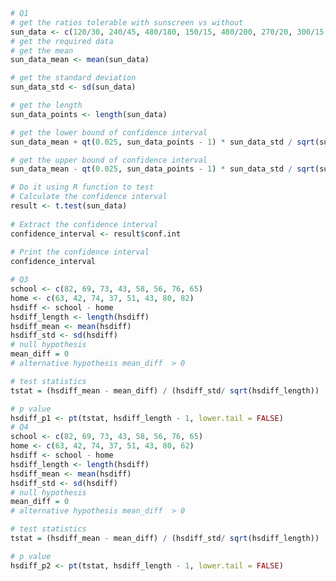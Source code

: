 
```r
# Q1
# get the ratios tolerable with sunscreen vs without
sun_data <- c(120/30, 240/45, 480/180, 150/15, 480/200, 270/20, 300/15, 180/10, 300/20, 240/20, 480/60, 300/60, 480/120)
# get the required data
# get the mean
sun_data_mean <- mean(sun_data)

# get the standard deviation 
sun_data_std <- sd(sun_data)

# get the length
sun_data_points <- length(sun_data)

# get the lower bound of confidence interval
sun_data_mean + qt(0.025, sun_data_points - 1) * sun_data_std / sqrt(sun_data_points)

# get the upper bound of confidence interval
sun_data_mean - qt(0.025, sun_data_points - 1) * sun_data_std / sqrt(sun_data_points)

# Do it using R function to test
# Calculate the confidence interval
result <- t.test(sun_data)
 
# Extract the confidence interval
confidence_interval <- result$conf.int
 
# Print the confidence interval
confidence_interval

# Q3
school <- c(82, 69, 73, 43, 58, 56, 76, 65)
home <- c(63, 42, 74, 37, 51, 43, 80, 82)
hsdiff <- school - home
hsdiff_length <- length(hsdiff)
hsdiff_mean <- mean(hsdiff)
hsdiff_std <- sd(hsdiff)
# null hypothesis
mean_diff = 0
# alternative hypothesis mean_diff  > 0

# test statistics
tstat = (hsdiff_mean - mean_diff) / (hsdiff_std/ sqrt(hsdiff_length))

# p value
hsdiff_p1 <- pt(tstat, hsdiff_length - 1, lower.tail = FALSE)
# Q4
school <- c(82, 69, 73, 43, 58, 56, 76, 65)
home <- c(63, 42, 74, 37, 51, 43, 80, 62)
hsdiff <- school - home
hsdiff_length <- length(hsdiff)
hsdiff_mean <- mean(hsdiff)
hsdiff_std <- sd(hsdiff)
# null hypothesis
mean_diff = 0
# alternative hypothesis mean_diff  > 0

# test statistics
tstat = (hsdiff_mean - mean_diff) / (hsdiff_std/ sqrt(hsdiff_length))

# p value
hsdiff_p2 <- pt(tstat, hsdiff_length - 1, lower.tail = FALSE)
```


